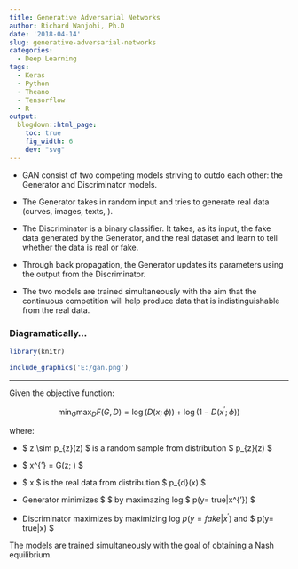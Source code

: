 ```yaml
---
title: Generative Adversarial Networks
author: Richard Wanjohi, Ph.D
date: '2018-04-14'
slug: generative-adversarial-networks
categories:
  - Deep Learning
tags:
  - Keras
  - Python
  - Theano
  - Tensorflow
  - R
output:
  blogdown::html_page:
    toc: true
    fig_width: 6
    dev: "svg"
---
```


* GAN consist of two competing  models striving to outdo each other: the Generator and Discriminator models.
  
* The Generator takes in random input and tries to generate real data (curves, images, texts, \ldots).
 
* The Discriminator is a binary classifier. It takes, as its input, the fake data generated by the Generator, and the real dataset and learn to tell whether the data is real or fake.
 
* Through back propagation, the Generator updates its parameters using the output from the Discriminator.

* The two models are trained simultaneously with  the aim that the continuous  competition will help produce data that is indistinguishable from the real data.

### Diagramatically...

```r
library(knitr)
```

```r
include_graphics('E:/gan.png') 
```



****
Given the objective function:

 $$ \min_{G} \max_{D} F(G, D) = \log(D(x; \phi)) + \log(1- D( x^{'}; \phi)) $$

 where:

   +   $ z \\sim p_{z}(z) $ is a random sample from distribution $ p_{z}(z) $ 
  
   +   $ x^{'} = G(z; \theta) $
   +   $ x $ is the real data from distribution $ p_{d}(x) $ 

 *  Generator minimizes $ \eqref{one} $ by maximazing  log $ p(y= true|x^{'}) $
 *  Discriminator maximizes \eqref{one} by maximizing log $p(y= fake|x^{'})$ and $ p(y= true|x)  $

 The models are trained simultaneously with the  goal of  obtaining a Nash equilibrium.



